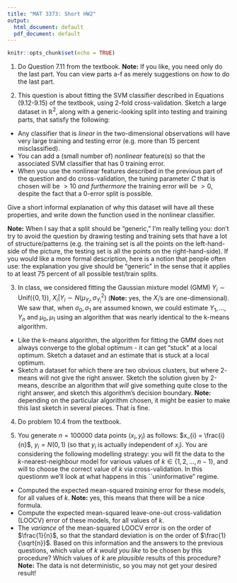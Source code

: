 ---
title: "MAT 3373: Short HW2"
output:
  html_document: default
  pdf_document: default
---

```{r setup, include=FALSE}
knitr::opts_chunk$set(echo = TRUE)
```


  
1. Do Question 7.11 from the textbook. **Note:** If you like, you need only do the last part. You can view parts a-f as merely suggestions on *how* to do the last part.

  
2. This question is about fitting the SVM classifier described in Equations (9.12-9.15) of the textbook, using 2-fold cross-validation. Sketch a large dataset in $\mathbb{R}^{2}$, along with a generic-looking split into testing and training parts, that satisfy the following:
  - Any classifier that is *linear* in the two-dimensional observations will have very large training and testing error (e.g. more than 15 percent misclassified).
  - You can add a (small number of) *nonlinear* feature(s) so that the associated SVM classifier that has 0 training error. 
  - When you use the nonlinear features described in the previous part of the question and do cross-validation, the tuning parameter $C$ that is chosen will be $>10$ *and furthermore* the training error will be $>0$, despite the fact that a 0-error split is possible.
  
Give a short informal explanation of why this dataset will have all these properties, and write down the function used in the nonlinear classifier. 

**Note:** When I say that a split should be "generic," I'm really telling you: don't try to avoid the question by drawing testing and training sets that have a lot of structure/patterns (e.g. the training set is all the points on the left-hand-side of the picture, the testing set is all the points on the right-hand-side). If you would like a more formal description, here is a notion that people often use: the explanation you give should be "generic" in the sense that it applies to at least 75 percent of all possible test/train splits.
  
3. In class, we considered fitting the Gaussian mixture model (GMM) $Y_{i} \sim \mathrm{Unif}(\{0,1\})$, $X_{i} | Y_{i} \sim N(\mu_{Y_{i}}, \sigma_{Y_{i}}^{2})$ (**Note:** yes, the $X_{i}$'s are one-dimensional). We saw that, when $\sigma_{0},\sigma_{1}$ are assumed known, we could estimate $Y_{1},\ldots,Y_{n}$ and $\mu_{0},\mu_{1}$ using an algorithm that was nearly identical to the k-means algorithm. 
  + Like the k-means algorithm, the algorithm for fitting the GMM does not always converge to the global optimum - it can get "stuck" at a local optimum. Sketch a dataset and an estimate that is stuck at a local optimum.
  + Sketch a dataset for which there are two obvious clusters, but where $2$-means will not give the right answer. Sketch the solution given by 2-means, describe an algorithm that *will* give something quite close to the right answer, and sketch this algorithm's decision boundary. **Note:** depending on the particular algorithm chosen, it might be easier to make this last sketch in several pieces. That is fine.


4. Do problem 10.4 from the textbook.

5. You generate $n=100000$ data points $(x_{i},y_{i})$ as follows: $x_{i} = \frac{i}{n}$, $y_{i} = N(0,1)$ (so that $y_{i}$ is actually independent of $x_{i}$). You are considering the following modelling strategy: you will fit the data to the $k$-nearest-neighbour model for various values of $k \in \{1,2,\ldots,n-1\}$, and will to choose the correct value of $k$ via cross-validation. In this questionm we'll look at what happens in this ``uninformative" regime.

  - Computed the expected mean-squared *training* error for these models, for all values of $k$. **Note:** yes, this means that there will be a nice formula.
  - Compute the expected mean-squared leave-one-out cross-validation (LOOCV) error of these models, for all values of $k$.
  - The *variance* of the mean-squared LOOCV error is on the order of $\frac{1}{n}$, so that the standard deviation is on the order of $\frac{1}{\sqrt{n}}$. Based on this information and the answers to the previous questions, which value of $k$ *would you like* to be chosen by this procedure? Which values of $k$ are *plausible* results of this procedure? **Note:** The data is not deterministic, so you may not get your desired result!